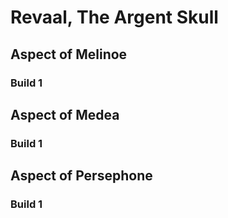# Revaal, The Argent Skull

## Aspect of Melinoe

### Build 1

## Aspect of Medea

### Build 1

## Aspect of Persephone

### Build 1
